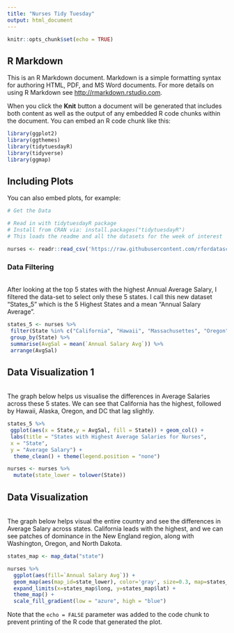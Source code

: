 ```yaml
---
title: "Nurses Tidy Tuesday"
output: html_document
---
```


```r
knitr::opts_chunk$set(echo = TRUE)
```

## R Markdown

This is an R Markdown document. Markdown is a simple formatting syntax for authoring HTML, PDF, and MS Word documents. For more details on using R Markdown see <http://rmarkdown.rstudio.com>.

When you click the **Knit** button a document will be generated that includes both content as well as the output of any embedded R code chunks within the document. You can embed an R code chunk like this:

```r
library(ggplot2)
library(ggthemes)
library(tidytuesdayR)
library(tidyverse)
library(ggmap)
```

## Including Plots

You can also embed plots, for example:

```r
# Get the Data

# Read in with tidytuesdayR package 
# Install from CRAN via: install.packages("tidytuesdayR")
# This loads the readme and all the datasets for the week of interest

nurses <- readr::read_csv('https://raw.githubusercontent.com/rfordatascience/tidytuesday/master/data/2021/2021-10-05/nurses.csv')

```

### Data Filtering

<br> After looking at the top 5 states with the highest Annual Average Salary, I filtered the data-set to select only these 5 states. I call this new dataset "States_5" which is the 5 Highest States and a mean "Annual Salary Average".

```r
states_5 <- nurses %>%
 filter(State %in% c("California", "Hawaii", "Massachusettes", "Oregon", "Alaska", "District of Columbia")) %>%
 group_by(State) %>%
 summarise(AvgSal = mean(`Annual Salary Avg`)) %>%
 arrange(AvgSal)
```


## Data Visualization 1

<br> The graph below helps us visualise the differences in Average Salaries across these 5 states. We can see that California has the highest, followed by Hawaii, Alaska, Oregon, and DC that lag slightly. 

```r
states_5 %>%
 ggplot(aes(x = State,y = AvgSal, fill = State)) + geom_col() +
 labs(title = "States with Highest Average Salaries for Nurses",
 x = "State",
 y = "Average Salary") +
  theme_clean() + theme(legend.position = "none")

nurses <- nurses %>%
  mutate(state_lower = tolower(State))
```

## Data Visualization 

<br> The graph below helps visual the entire country and see the differences in Average Salary across states. California leads with the highest, and we can see patches of dominance in the New England region, along with Washington, Oregon, and North Dakota. 

```r
states_map <- map_data("state")

nurses %>%
  ggplot(aes(fill=`Annual Salary Avg`)) +
  geom_map(aes(map_id=state_lower), color='gray', size=0.3, map=states_map) +
  expand_limits(x=states_map$long, y=states_map$lat) +
  theme_map() + 
  scale_fill_gradient(low = "azure", high = "blue") 
```

Note that the `echo = FALSE` parameter was added to the code chunk to prevent printing of the R code that generated the plot.
